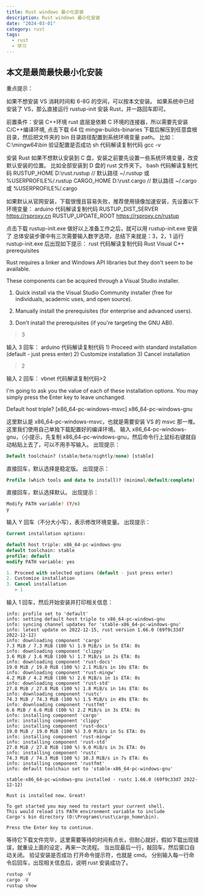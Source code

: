 ```yaml
---
title: Rust windows 最小化安装
description: Rust windows 最小化安装
date: "2024-03-01"
category: rust
tags:
  - rust
  - 学习
---
```


## 本文是最简最快最小化安装

重点提示：

如果不想安装 VS 消耗时间和 6-8G 的空间，可以按本文安装。
如果系统中已经安装了 VS，那么直接运行 rustup-init 安装 Rust，并一路回车即可。

前置条件：安装 C++环境
rust 底层是依赖 C 环境的连接器，所以需要先安装 C/C++编译环境,
点击下载 64 位 mingw-builds-binaries
下载后解压到任意盘根目录，然后把文件夹的 bin 目录路径配置到系统环境变量 path。
比如：C:\mingw64\bin
验证配置是否成功
sh 代码解读复制代码 gcc -v

安装 Rust
如果不想默认安装到 C 盘，安装之前要先设置一些系统环境变量，改变默认安装的位置。
比如全部安装到 D 盘的 rust 文件夹下。
bash 代码解读复制代码 RUSTUP_HOME D:\rust\.rustup // 默认路径 ~/.rustup 或 %USERPROFILE%/.rustup
CARGO_HOME D:\rust\.cargo // 默认路径 ~/.cargo 或 %USERPROFILE%/.cargo

如果默认从官网安装，下载很慢且容易失败，推荐使用镜像加速安装，先设置以下环境变量：
arduino 代码解读复制代码 RUSTUP_DIST_SERVER https://rsproxy.cn
RUSTUP_UPDATE_ROOT https://rsproxy.cn/rustup

点击下载 rustup-init.exe
做好以上准备工作之后，就可以用 rustup-init.exe 安装了
总体安装步骤中有三次需要输入数字选项，总结下来就是：3，2，1
运行 rustup-init.exe 后出现如下提示：
rust 代码解读复制代码 Rust Visual C++ prerequisites

Rust requires a linker and Windows API libraries but they don't seem to be
available.

These components can be acquired through a Visual Studio installer.

1. Quick install via the Visual Studio Community installer
   (free for individuals, academic uses, and open source).

2. Manually install the prerequisites
   (for enterprise and advanced users).

3. Don't install the prerequisites
   (if you're targeting the GNU ABI).

> 3

输入 3 回车：
arduino 代码解读复制代码 1) Proceed with standard installation (default - just press enter) 2) Customize installation 3) Cancel installation

> 2

输入 2 回车：
vbnet 代码解读复制代码>2

I'm going to ask you the value of each of these installation options.
You may simply press the Enter key to leave unchanged.

Default host triple? [x86_64-pc-windows-msvc]
x86_64-pc-windows-gnu

这里默认是 x86_64-pc-windows-msvc，也就是需要安装 VS 的 msvc 那一堆。这里我们使用自己单独下载配置好的编译环境。
输入 x86_64-pc-windows-gnu，（小提示，先复制 x86_64-pc-windows-gnu，然后命令行上鼠标右键就自动粘贴上去了，可以不用手写输入。
出现提示：
```sql
Default toolchain? (stable/beta/nightly/none) [stable]
```

直接回车，默认选择是稳定版。
出现提示：

```sql
Profile (which tools and data to install)? (minimal/default/complete) [default]
```

直接回车，默认选择默认。
出现提示：
```bash
Modify PATH variable? (Y/n)
y
```
输入 Y 回车（不分大小写），表示修改环境变量。
出现提示：

```sql
Current installation options:

default host triple: x86_64-pc-windows-gnu
default toolchain: stable
profile: default
modify PATH variable: yes

1. Proceed with selected options (default - just press enter)
2. Customize installation
3. Cancel installation
   > 1
```

输入 1 回车，然后开始安装并打印相关信息：

```vbnet
info: profile set to 'default'
info: setting default host triple to x86_64-pc-windows-gnu
info: syncing channel updates for 'stable-x86_64-pc-windows-gnu'
info: latest update on 2022-12-15, rust version 1.66.0 (69f9c33d7 2022-12-12)
info: downloading component 'cargo'
7.3 MiB / 7.3 MiB (100 %) 1.9 MiB/s in 5s ETA: 0s
info: downloading component 'clippy'
3.6 MiB / 3.6 MiB (100 %) 1.7 MiB/s in 2s ETA: 0s
info: downloading component 'rust-docs'
19.0 MiB / 19.0 MiB (100 %) 2.1 MiB/s in 10s ETA: 0s
info: downloading component 'rust-mingw'
4.2 MiB / 4.2 MiB (100 %) 2.6 MiB/s in 1s ETA: 0s
info: downloading component 'rust-std'
27.8 MiB / 27.8 MiB (100 %) 1.8 MiB/s in 14s ETA: 0s
info: downloading component 'rustc'
74.3 MiB / 74.3 MiB (100 %) 1.5 MiB/s in 49s ETA: 0s
info: downloading component 'rustfmt'
6.6 MiB / 6.6 MiB (100 %) 2.2 MiB/s in 3s ETA: 0s
info: installing component 'cargo'
info: installing component 'clippy'
info: installing component 'rust-docs'
19.0 MiB / 19.0 MiB (100 %) 3.0 MiB/s in 5s ETA: 0s
info: installing component 'rust-mingw'
info: installing component 'rust-std'
27.8 MiB / 27.8 MiB (100 %) 9.0 MiB/s in 3s ETA: 0s
info: installing component 'rustc'
74.3 MiB / 74.3 MiB (100 %) 10.3 MiB/s in 7s ETA: 0s
info: installing component 'rustfmt'
info: default toolchain set to 'stable-x86_64-pc-windows-gnu'

stable-x86_64-pc-windows-gnu installed - rustc 1.66.0 (69f9c33d7 2022-12-12)

Rust is installed now. Great!

To get started you may need to restart your current shell.
This would reload its PATH environment variable to include
Cargo's bin directory (D:\Programs\rust\cargo_home\bin).

Press the Enter key to continue.
```

等待它下载文件完毕，这里需要等待的时间有点长，但耐心就好，假如下载出现错误，就重设上面的设定，再来一次流程。
当出现最后一行，敲回车，然后窗口自动关闭。
验证安装是否成功
打开命令提示符，也就是 cmd。
分别输入每一行命令后回车，出现相关信息后，说明 rust 安装成功了。

```sql
rustup -V
cargo -V
rustup show
```
